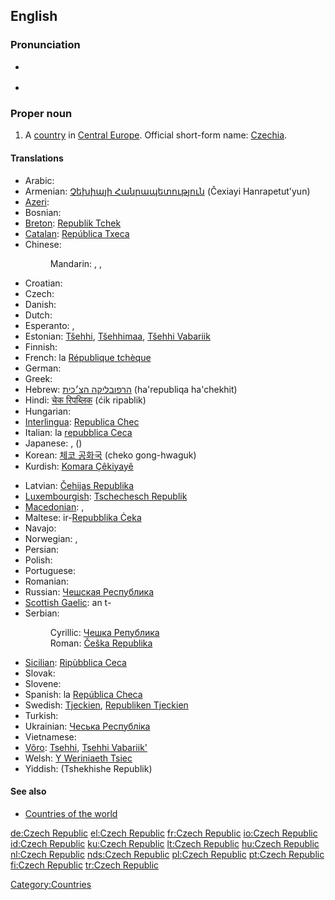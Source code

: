 ==English==
{{wikipedia}}

===Pronunciation===
* {{a|UK|US}} {{IPA|/ˈtʃɛk rɪˈpʌb.lɪk/}}
* {{audio|en-us-Czech Republic.ogg|Audio (US)}}

===Proper noun===
{{en-proper noun}}

# A [[country]] in [[Central Europe]]. Official short-form name: [[Czechia]].

====Translations====
{{trans-top|country in Central Europe}}
* Arabic: {{Arab|[[جمهورية التشيك]]}}
* Armenian: [[Չեխիայի Հանրապետություն]] (Čexiayi Hanrapetut'yun)
* [[Azeri]]: {{t-|az|Çex Respublikası|xs=Azeri}}
* Bosnian: {{t-|bs|Češka Republika|f}}
* [[Breton]]: [[Republik Tchek]]
* [[Catalan]]: [[República Txeca]] {{f}}
* Chinese:
*: Mandarin: {{t|cmn|捷克共和國|sc=Hani}}, {{t|cmn|捷克共和国|tr=Jiékè Gònghéguó|sc=Hani}}, {{t-|cmn|捷克|tr=Jiékè|sc=Hani}}
* Croatian: {{t-|hr|Češka Republika|f}}
* Czech: {{t+|cs|Česká republika|f}}
* Danish: {{t-|da|Tjekkiet}}
* Dutch: {{t+|nl|Tsjechische Republiek}}
* Esperanto: {{t-|eo|Ĉeĥio|xs=Esperanto}}, {{t-|eo|Ĉeĥujo|xs=Esperanto}}
* Estonian: [[Tšehhi]], [[Tšehhimaa]], [[Tšehhi Vabariik]]
* Finnish: {{t+|fi|Tšekin tasavalta}}
* French: la [[République tchèque]] {{f}}
* German: {{t+|de|Tschechische Republik}}
* Greek: {{t-|el|Δημοκρατία της Τσεχίας|f|tr=Dimokratía tis Tsechías}}
* Hebrew: [[הרפובליקה הצ׳כית]] (ha'republiqa ha'chekhit)
* Hindi: [[चेक रिपब्लिक]] (ćik ripablik)
* Hungarian: {{t+|hu|Cseh Köztársaság}}
* [[Interlingua]]: [[Republica Chec]]
* Italian: la [[repubblica Ceca]] {{f}}
* Japanese: {{t+|ja|チェコ|tr=Cheko}}, {{t-|ja|チェコ共和国|tr=Cheko-kyōwakoku}}({{Jpan|ちぇこきょうわこく}})
* Korean: [[체코 공화국]] (cheko gong-hwaguk)
* Kurdish: [[Komara Çêkiyayê]]
{{trans-mid}}
* Latvian: [[Čehijas Republika]] {{f}}
* [[Luxembourgish]]: [[Tschechesch Republik]]
* [[Macedonian]]: {{t+|mk|Чешка|f|tr=Čéška}},  {{t-|mk|Чешка Република|f|tr=Čéška Repúblika}}
* Maltese: ir-[[Repubblika Ċeka]]
* Navajo: {{tø|nv|Chek bikéyah}}
* Norwegian: {{t+|no|Tsjekkia}}, {{t-|no|Den tsjekkiske republikk}}
* Persian: {{t-|fa|جمهوری چک|xs=Persian}}
* Polish: {{t+|pl|Republika Czeska|f}}
* Portuguese: {{t+|pt|República Tcheca}}
* Romanian: {{t+|ro|Republica Cehă|f}}
* Russian: [[Чешская Республика]] {{f}}
* [[Scottish Gaelic]]: an t-{{t-|gd|Seic|f|xs=Scottish Gaelic}}
* Serbian:
*: Cyrillic: [[Чешка Република]] {{f}}
*: Roman: [[Češka Republika]] {{f}}
* [[Sicilian]]: [[Ripùbblica Ceca]] {{f}}
* Slovak: {{t-|sk|Česká republika|f}}
* Slovene: {{t-|sl|Češka Republika|f}}
* Spanish: la [[República Checa]] {{f}}
* Swedish: [[Tjeckien]], [[Republiken Tjeckien]]
* Turkish: {{t+|tr|Çek Cumhuriyeti}}
* Ukrainian: [[Чеська Республіка]]
* Vietnamese: {{t-|vi|Cộng hòa Séc|xs=Vietnamese}}
* [[Võro]]: [[Tsehhi]], [[Tsehhi Vabariik']]
* Welsh: [[Y Weriniaeth Tsiec]]
* Yiddish: (Tshekhishe Republik)
{{trans-bottom}}

====See also====
* [[Appendix:Countries of the world|Countries of the world]]

[[Category:Countries]]

[[de:Czech Republic]]
[[el:Czech Republic]]
[[fr:Czech Republic]]
[[io:Czech Republic]]
[[id:Czech Republic]]
[[ku:Czech Republic]]
[[lt:Czech Republic]]
[[hu:Czech Republic]]
[[nl:Czech Republic]]
[[nds:Czech Republic]]
[[pl:Czech Republic]]
[[pt:Czech Republic]]
[[fi:Czech Republic]]
[[tr:Czech Republic]]